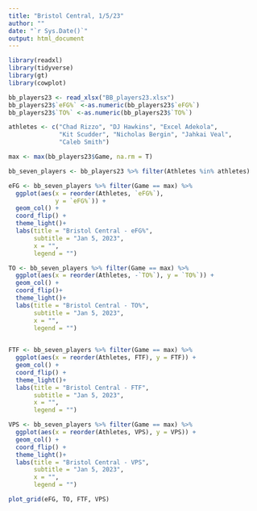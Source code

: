 ```yaml
---
title: "Bristol Central, 1/5/23"
author: ""
date: "`r Sys.Date()`"
output: html_document
---
```


```r

library(readxl)
library(tidyverse)
library(gt)
library(cowplot)
```

```r
bb_players23 <- read_xlsx("BB_players23.xlsx")
bb_players23$`eFG%` <-as.numeric(bb_players23$`eFG%`)
bb_players23$`TO%` <-as.numeric(bb_players23$`TO%`)

athletes <- c("Chad Rizzo", "DJ Hawkins", "Excel Adekola",
              "Kit Scudder", "Nicholas Bergin", "Jahkai Veal", 
              "Caleb Smith")

max <- max(bb_players23$Game, na.rm = T)

bb_seven_players <- bb_players23 %>% filter(Athletes %in% athletes)

```

```r
eFG <- bb_seven_players %>% filter(Game == max) %>% 
  ggplot(aes(x = reorder(Athletes, `eFG%`), 
             y = `eFG%`)) + 
  geom_col() + 
  coord_flip() +
  theme_light()+
  labs(title = "Bristol Central - eFG%",
       subtitle = "Jan 5, 2023",
       x = "",
       legend = "")

TO <- bb_seven_players %>% filter(Game == max) %>%
  ggplot(aes(x = reorder(Athletes, -`TO%`), y = `TO%`)) +
  geom_col() + 
  coord_flip()+
  theme_light()+
  labs(title = "Bristol Central - TO%",
       subtitle = "Jan 5, 2023",
       x = "",
       legend = "")
  

FTF <- bb_seven_players %>% filter(Game == max) %>% 
  ggplot(aes(x = reorder(Athletes, FTF), y = FTF)) + 
  geom_col() + 
  coord_flip() +
  theme_light()+
  labs(title = "Bristol Central - FTF",
       subtitle = "Jan 5, 2023",
       x = "",
       legend = "")

VPS <- bb_seven_players %>% filter(Game == max) %>% 
  ggplot(aes(x = reorder(Athletes, VPS), y = VPS)) + 
  geom_col() + 
  coord_flip() +
  theme_light()+
  labs(title = "Bristol Central - VPS",
       subtitle = "Jan 5, 2023",
       x = "",
       legend = "")

plot_grid(eFG, TO, FTF, VPS)
```

